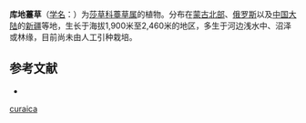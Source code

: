 {{Speciesbox
| name = 库地薹草
| status = 
| status_system = 
| image =
| genus = Carex
| species = curaica
| authority = Kunth
}}

'''库地薹草'''（[[学名|学名]]：{{lang|la|''Carex curaica''}}）为[[莎草科|莎草科]][[薹草属|薹草属]]的植物。分布在[[蒙古北部|蒙古北部]]、[[俄罗斯|俄罗斯]]以及[[中国大陆|中国大陆]]的[[新疆|新疆]]等地，生长于海拔1,900米至2,460米的地区，多生于河边浅水中、沼泽或林缘，目前尚未由人工引种栽培。

== 参考文献 ==
<div class="references-small">
* {{cite web| url =http://www.bioinfo.cn/db05/KmzwSpecies.php?action=view&id=6654| title =库地薹草| work =《中国高等植物数据库全库》| publisher =中国科学院微生物研究所| author =昆明植物研究所| accessdate =2009-02-24| deadurl =yes| archiveurl =https://web.archive.org/web/20160305083107/http://www.bioinfo.cn/db05/KmzwSpecies.php?action=view&id=6654| archivedate =2016-03-05}}
</div>
{{Taxonbar|from=Q4338339}}

{{DEFAULTSORT:Carex curaica}}
[[Category:薹草属|curaica]]


{{Carex-stub}}
